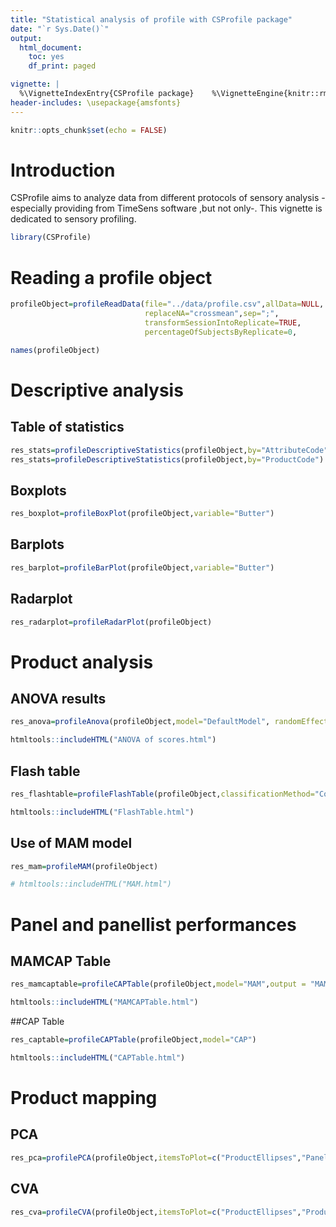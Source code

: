```yaml
---
title: "Statistical analysis of profile with CSProfile package"
date: "`r Sys.Date()`"
output:
  html_document:
    toc: yes
    df_print: paged

vignette: |
  %\VignetteIndexEntry{CSProfile package}    %\VignetteEngine{knitr::rmarkdown}  \usepackage[utf8]{inputenc}
header-includes: \usepackage{amsfonts}
---
```


```r
knitr::opts_chunk$set(echo = FALSE)
```

# Introduction
CSProfile aims to analyze data from different protocols of sensory analysis -especially providing from TimeSens software ,but not only-. 
This vignette is dedicated to sensory profiling. 


```r
library(CSProfile)
```


# Reading a profile object

```r
profileObject=profileReadData(file="../data/profile.csv",allData=NULL,
                              replaceNA="crossmean",sep=";",
                              transformSessionIntoReplicate=TRUE,
                              percentageOfSubjectsByReplicate=0,                               percentageOfReplicatesBySubject=0,percentageOfProductBySubject=0)
```

```r
names(profileObject)
```

# Descriptive analysis

## Table of statistics
```r
res_stats=profileDescriptiveStatistics(profileObject,by="AttributeCode")
res_stats=profileDescriptiveStatistics(profileObject,by="ProductCode")
```

<!-- ```{r, echo=FALSE} -->
<!-- htmltools::includeHTML("DescriptiveStatistics.html") -->
<!-- ``` -->
## Boxplots
```r
res_boxplot=profileBoxPlot(profileObject,variable="Butter")
```

## Barplots
```r
res_barplot=profileBarPlot(profileObject,variable="Butter")
```

## Radarplot
```r
res_radarplot=profileRadarPlot(profileObject)
```

# Product analysis

## ANOVA results
```r
res_anova=profileAnova(profileObject,model="DefaultModel", randomEffects=c("Subject"), lsMeansAlpha=0.10, lsMeansAdjustment="Tukey", anovaCalculationMode="Ols", show=c("Groups","StatMANOVA","F", "PValues","RMSE"),fileName=NULL,varianceTest="None", normalityTest="None",orderByF=TRUE)
```

```r
htmltools::includeHTML("ANOVA of scores.html")
```

## Flash table
```r
res_flashtable=profileFlashTable(profileObject,classificationMethod="Complete", explainedVariance=0.5, alphaContrast=0.1, similarity="Pearson", fileName="FlashTable", show="",contrastOption="GMean",contrastProduct=NULL)
```

```r
htmltools::includeHTML("FlashTable.html")
```

## Use of MAM model 
```r
res_mam=profileMAM(profileObject)
```
```r
# htmltools::includeHTML("MAM.html")
```
# Panel and panellist performances

## MAMCAP Table

```r
res_mamcaptable=profileCAPTable(profileObject,model="MAM",output = "MAMCAPTable")
```

```r
htmltools::includeHTML("MAMCAPTable.html")
```

##CAP Table

```r
res_captable=profileCAPTable(profileObject,model="CAP")
```
```r
htmltools::includeHTML("CAPTable.html")
```
# Product mapping

## PCA

```r
res_pca=profilePCA(profileObject,itemsToPlot=c("ProductEllipses","Panellists"))

```

## CVA

```r
res_cva=profileCVA(profileObject,itemsToPlot=c("ProductEllipses","ProductSegments"))
```
